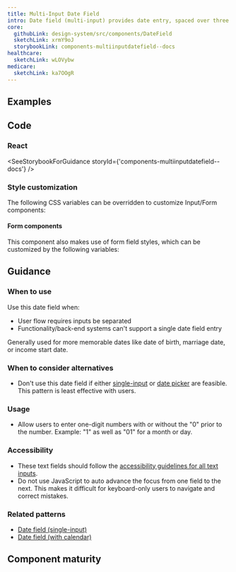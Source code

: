 ```yaml
---
title: Multi-Input Date Field
intro: Date field (multi-input) provides date entry, spaced over three separate inputs for month, day, and year.
core:
  githubLink: design-system/src/components/DateField
  sketchLink: xrmY9oJ
  storybookLink: components-multiinputdatefield--docs
healthcare:
  sketchLink: wLOVybw
medicare:
  sketchLink: ka7OOgR
---
```


## Examples

<StorybookExample
  componentName="multiInputDateField"
  storyId="components-multiinputdatefield--multi-input-date-field-default"
/>

## Code

### React

<SeeStorybookForGuidance storyId={'components-multiinputdatefield--docs'} />

### Style customization

The following CSS variables can be overridden to customize Input/Form components:

<ComponentThemeOptions componentname="text-input" />

#### Form components

This component also makes use of form field styles, which can be customized by the following variables:

<ComponentThemeOptions componentname="form" />

## Guidance

### When to use

Use this date field when:

- User flow requires inputs be separated
- Functionality/back-end systems can't support a single date field entry

Generally used for more memorable dates like date of birth, marriage date, or income start date.

### When to consider alternatives

- Don't use this date field if either [single-input](/components/single-input-date-field/) or [date picker](/components/date-picker/) are feasible. This pattern is least effective with users.

### Usage

- Allow users to enter one-digit numbers with or without the "0" prior to the number. Example: "1" as well as "01" for a month or day.

### Accessibility

- These text fields should follow the [accessibility guidelines for all text inputs](/components/text-field/#guidance).
- Do not use JavaScript to auto advance the focus from one field to the next. This makes it difficult for keyboard-only users to navigate and correct mistakes.

### Related patterns

- [Date field (single-input)](/components/single-input-date-field/)
- [Date field (with calendar)](/components/date-picker/)

## Component maturity

<MaturityChecklist
  a11yStandards={true}
  color={true}
  forcedColors={true}
  screenReaders={true}
  keyboardNavigable={true}
  storybook={true}
  responsive={true}
  spanish={true}
  completeUiKit={false}
  responsiveUiKit={false}
  tokensInCode={true}
  tokensInSketch={true}
/>
